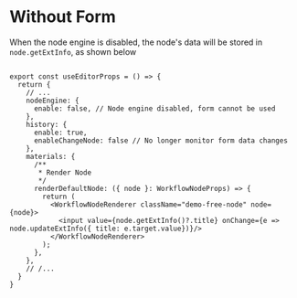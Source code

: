 # Without Form

When the node engine is disabled, the node's data will be stored in `node.getExtInfo`, as shown below

```tsx pure

export const useEditorProps = () => {
  return {
    // ...
    nodeEngine: {
      enable: false, // Node engine disabled, form cannot be used
    },
    history: {
      enable: true,
      enableChangeNode: false // No longer monitor form data changes
    },
    materials: {
      /**
       * Render Node
       */
      renderDefaultNode: ({ node }: WorkflowNodeProps) => {
        return (
          <WorkflowNodeRenderer className="demo-free-node" node={node}>
            <input value={node.getExtInfo()?.title} onChange={e => node.updateExtInfo({ title: e.target.value})}/>
          </WorkflowNodeRenderer>
        );
      },
    },
    // /...
  }
}
